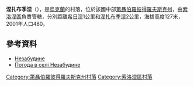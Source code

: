{{coord|48|4|43|N|34|24|45|E|scale:30000_region:UA|display=title}}

'''涅扎布季涅'''（{{lang-uk|Незабудине}}），是[[烏克蘭|烏克蘭]]的村落，位於該國中部[[第聶伯羅彼得羅夫斯克州|第聶伯羅彼得羅夫斯克州]]，由[[索洛涅區|索洛涅區]]負責管轄，分別距離[[希日涅|希日涅]]1公里和[[涅扎布季涅_(索洛涅區)|涅扎布季涅]]2公里，海拔高度127米，2001年人口480。

==參考資料==
* [http://gska2.rada.gov.ua/pls/z7502/A005?rdat1=06.12.2007&rf7571=6459 Незабудине]{{dead link|date=2018年3月 |bot=InternetArchiveBot |fix-attempted=yes }}
* [http://weather.in.ua/ua/dnepropetrovskaja/16712 Погода в селі Незабудине] {{Wayback|url=http://weather.in.ua/ua/dnepropetrovskaja/16712 |date=20151218122550 }}

{{DEFAULTSORT:Незабудине}}
[[Category:第聶伯羅彼得羅夫斯克州村落|Category:第聶伯羅彼得羅夫斯克州村落]]
[[Category:索洛涅區村落|Category:索洛涅區村落]]


{{Dnipropetrovsk-geo-stub}}